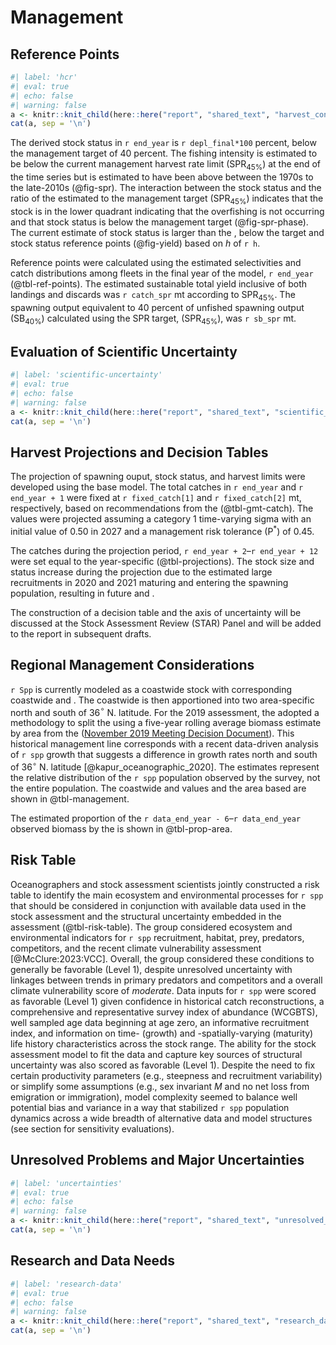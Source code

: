 # Management


## Reference Points

```r
#| label: 'hcr'
#| eval: true
#| echo: false
#| warning: false
a <- knitr::knit_child(here::here("report", "shared_text", "harvest_control_rule.qmd"), quiet = TRUE)
cat(a, sep = '\n')
```


The derived stock status in `r end_year` is `r depl_final*100` percent, below the management target of 40 percent. The fishing intensity is estimated to be below the current management harvest rate limit ($\text{SPR}_{45\%}$) at the end of the time series but is estimated to have been above between the 1970s to the late-2010s (@fig-spr). The interaction between the stock status and the ratio of the estimated \gls{spr} to the management target ($\text{SPR}_{45\%}$) indicates that the stock is in the lower quadrant indicating that the overfishing is not occurring and that stock status is below the management target (@fig-spr-phase). The current estimate of stock status is larger than the \gls{msy}, below the \gls{spr} target and stock status reference points (@fig-yield) based on $h$ of `r h`.

Reference points were calculated using the estimated selectivities and catch distributions among fleets in the final year of the model, `r end_year` (@tbl-ref-points). The estimated sustainable total yield inclusive of both landings and discards was `r catch_spr` mt according to $\text{SPR}_{45\%}$. The spawning output equivalent to 40 percent of unfished spawning output ($\text{SB}_{40\%}$) calculated using the SPR target, ($\text{SPR}_{45\%}$), was `r sb_spr` mt.

## Evaluation of Scientific Uncertainty


```r
#| label: 'scientific-uncertainty'
#| eval: true
#| echo: false
#| warning: false
a <- knitr::knit_child(here::here("report", "shared_text", "scientific_uncertainty.qmd"), quiet = TRUE)
cat(a, sep = '\n')
```

## Harvest Projections and Decision Tables

The projection of spawning ouput, stock status, and harvest limits were developed using the base model. The total catches in `r end_year` and `r end_year + 1` were fixed at `r fixed_catch[1]` and `r fixed_catch[2]` mt, respectively, based on recommendations from the \gls{gmt} (@tbl-gmt-catch). The \gls{abc} values were projected assuming a category 1 time-varying sigma with an initial value of 0.50 in 2027 and a management risk tolerance (P$^*$) of 0.45.  

The catches during the projection period, `r end_year + 2`--`r end_year + 12` were set equal to the year-specific \glsplural{abc} (@tbl-projections). The stock size and status increase during the projection due to the estimated large recruitments in 2020 and 2021 maturing and entering the spawning population, resulting in future \glsplural{ofl} and \glsplural{abc}.

The construction of a decision table and the axis of uncertainty will be discussed at the Stock Assessment Review (STAR) Panel and will be added to the report in subsequent drafts.

## Regional Management Considerations

`r Spp` is currently modeled as a coastwide stock with corresponding coastwide \gls{ofl} and \gls{abc}. The coastwide \gls{abc} is then apportioned into two area-specific \glsplural{acl} north and south of 36$^\circ$ N. latitude. For the 2019 assessment, the \gls{pfmc} adopted a methodology to split the \gls{acl} using a five-year rolling average biomass estimate by area from the \gls{s-wcgbt} ([November 2019 \gls{pfmc} Meeting Decision Document](https://www.pcouncil.org/documents/2019/11/november-2019-decision-document.pdf/)). This historical management line corresponds with a recent data-driven analysis of `r spp` growth that suggests a difference in growth rates north and south of $36^\circ$ N. latitude [@kapur_oceanographic_2020]. The estimates represent the relative distribution of the `r spp` population observed by the survey, not the entire population. The coastwide \gls{ofl} and \gls{abc} values and the area based \gls{acl} are shown in @tbl-management.

The estimated proportion of the `r data_end_year - 6`--`r data_end_year` observed biomass by the \gls{s-wcgbt} is shown in @tbl-prop-area.  

## Risk Table {#risk}

Oceanographers and stock assessment scientists jointly constructed a risk table to identify the main ecosystem and environmental processes for `r spp` that should be considered in conjunction with available data used in the stock assessment and the structural uncertainty embedded in the assessment (@tbl-risk-table). The group considered ecosystem and environmental indicators for `r spp` recruitment, habitat, prey, predators, competitors, and the recent climate vulnerability assessment [@McClure:2023:VCC]. Overall, the group considered these conditions to generally be favorable (Level 1), despite unresolved uncertainty with linkages between trends in primary predators and competitors and a overall climate vulnerability score of *moderate*.
Data inputs for `r spp` were scored as favorable (Level 1) given confidence in historical catch reconstructions, a comprehensive and representative survey index of abundance (WCGBTS), well sampled age data beginning at age zero, an informative recruitment index, and information on time- (growth) and -spatially-varying (maturity) life history characteristics across the stock range. The ability for the stock assessment model to fit the data and capture key sources of structural uncertainty was also scored as favorable (Level 1). Despite the need to fix certain productivity parameters (e.g., steepness and recruitment variability) or simplify some assumptions (e.g., sex invariant *M* and no net loss from emigration or immigration), model complexity seemed to balance well potential bias and variance in a way that stabilized `r spp` population dynamics across a wide breadth of alternative data and model structures (see section \ref{sensitivities} for sensitivity evaluations).

## Unresolved Problems and Major Uncertainties


```r
#| label: 'uncertainties'
#| eval: true
#| echo: false
#| warning: false
a <- knitr::knit_child(here::here("report", "shared_text", "unresolved_uncertainties.qmd"), quiet = TRUE)
cat(a, sep = '\n')
```


## Research and Data Needs


```r
#| label: 'research-data'
#| eval: true
#| echo: false
#| warning: false
a <- knitr::knit_child(here::here("report", "shared_text", "research_data_needs.qmd"), quiet = TRUE)
cat(a, sep = '\n')
```


